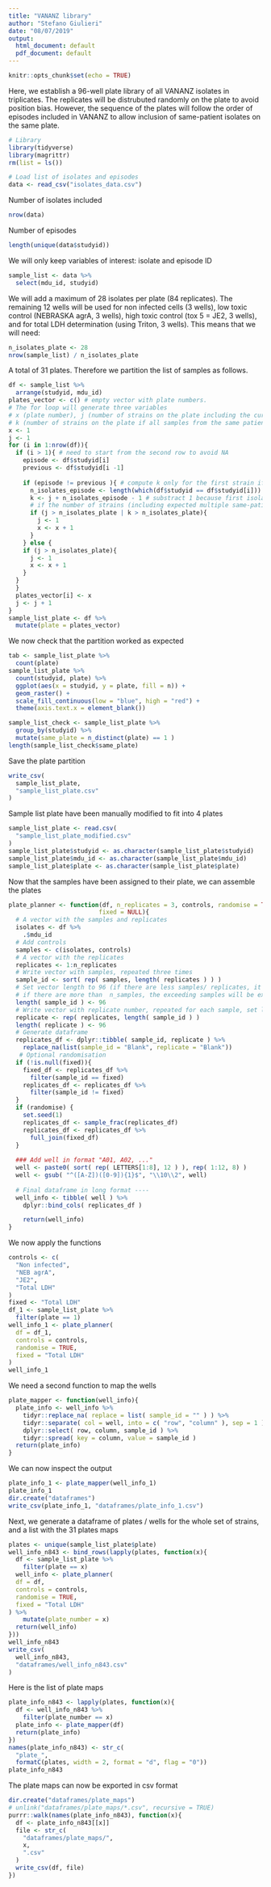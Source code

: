 ```yaml
---
title: "VANANZ library"
author: "Stefano Giulieri"
date: "08/07/2019"
output:
  html_document: default
  pdf_document: default
---
```


```r
knitr::opts_chunk$set(echo = TRUE)
```

Here, we establish a 96-well plate library of all VANANZ isolates in triplicates. The replicates will be distrubuted randomly on the plate to avoid position bias. However, the sequence of the plates will follow the order of episodes included in VANANZ to allow inclusion of same-patient isolates on the same plate.

```r
# Library
library(tidyverse)
library(magrittr)
rm(list = ls())

# Load list of isolates and episodes
data <- read_csv("isolates_data.csv")
```

Number of isolates included

```r
nrow(data)
```

Number of episodes

```r
length(unique(data$studyid))
```

We will only keep variables of interest: isolate and episode ID

```r
sample_list <- data %>%
  select(mdu_id, studyid)
```

We will add a maximum of 28 isolates per plate (84 replicates). The remaining 12 wells will be used for non infected cells (3 wells), low toxic control (NEBRASKA agrA, 3 wells), high toxic control (tox 5 = JE2, 3 wells), and for total LDH determination (using Triton, 3 wells).
This means that we will need:

```r
n_isolates_plate <- 28
nrow(sample_list) / n_isolates_plate
```

A total of 31 plates. Therefore we partition the list of samples as follows. 

```r
df <- sample_list %>%
  arrange(studyid, mdu_id)
plates_vector <- c() # empty vector with plate numbers. 
# The for loop will generate three variables
# x (plate number), j (number of strains on the plate including the current one), 
# k (number of strains on the plate if all samples from the same patient are added)
x <- 1
j <- 1
for (i in 1:nrow(df)){
  if (i > 1){ # need to start from the second row to avoid NA
    episode <- df$studyid[i]
    previous <- df$studyid[i -1]
   
    if (episode != previous ){ # compute k only for the first strain if multiple strains per episode
      n_isolates_episode <- length(which(df$studyid == df$studyid[i]))
      k <- j + n_isolates_episode - 1 # substract 1 because first isolates already included in j
      # if the number of strains (including expected multiple same-patient isolates) exceeds the maximum number, start a new plate
      if (j > n_isolates_plate | k > n_isolates_plate){
        j <- 1
        x <- x + 1
      }
    } else {
    if (j > n_isolates_plate){
      j <- 1
      x <- x + 1
    }
  }
  }
  plates_vector[i] <- x
  j <- j + 1
}
sample_list_plate <- df %>%
  mutate(plate = plates_vector) 
```

We now check that the partition worked as expected

```r
tab <- sample_list_plate %>%
  count(plate)
sample_list_plate %>%
  count(studyid, plate) %>%
  ggplot(aes(x = studyid, y = plate, fill = n)) +
  geom_raster() +
  scale_fill_continuous(low = "blue", high = "red") +
  theme(axis.text.x = element_blank())

```

```r
sample_list_check <- sample_list_plate %>%
  group_by(studyid) %>%
  mutate(same_plate = n_distinct(plate) == 1 )
length(sample_list_check$same_plate)
```

Save the plate partition

```r
write_csv(
  sample_list_plate,
  "sample_list_plate.csv"
)
```


Sample list plate have been manually modified to fit into 4 plates

```r
sample_list_plate <- read.csv(
  "sample_list_plate_modified.csv"
)
sample_list_plate$studyid <- as.character(sample_list_plate$studyid)
sample_list_plate$mdu_id <- as.character(sample_list_plate$mdu_id)
sample_list_plate$plate <- as.character(sample_list_plate$plate)

```


Now that the samples have been assigned to their plate, we can assemble the plates

```r
plate_planner <- function(df, n_replicates = 3, controls, randomise = TRUE,
                         fixed = NULL){
  # A vector with the samples and replicates
  isolates <- df %>%
    .$mdu_id
  # Add controls
  samples <- c(isolates, controls)
  # A vector with the replicates
  replicates <- 1:n_replicates
  # Write vector with samples, repeated three times
  sample_id <- sort( rep( samples, length( replicates ) ) )
  # Set vector length to 96 (if there are less samples/ replicates, it will generate NA values,
  # if there are more than  n_samples, the exceeding samples will be excluded)
  length( sample_id ) <- 96
  # Write vector with replicate number, repeated for each sample, set length to 96
  replicate <- rep( replicates, length( sample_id ) )
  length( replicate ) <- 96
  # Generate dataframe 
  replicates_df <- dplyr::tibble( sample_id, replicate ) %>%
    replace_na(list(sample_id = "Blank", replicate = "Blank"))
   # Optional randomisation
  if (!is.null(fixed)){
    fixed_df <- replicates_df %>%
      filter(sample_id == fixed)
    replicates_df <- replicates_df %>%
      filter(sample_id != fixed)
  }
  if (randomise) {
    set.seed(1)
    replicates_df <- sample_frac(replicates_df)
    replicates_df <- replicates_df %>%
      full_join(fixed_df)
  }
  
  ### Add well in format "A01, A02, ..."
  well <- paste0( sort( rep( LETTERS[1:8], 12 ) ), rep( 1:12, 8) )
  well <- gsub( "^([A-Z])([0-9]){1}$", "\\10\\2", well)
  
  # Final dataframe in long format ----
  well_info <- tibble( well ) %>%
    dplyr::bind_cols( replicates_df )

    return(well_info)
}
```

We now apply the functions

```r
controls <- c(
  "Non infected",
  "NEB agrA",
  "JE2",
  "Total LDH"
)
fixed <- "Total LDH"
df_1 <- sample_list_plate %>%
  filter(plate == 1)
well_info_1 <- plate_planner(
  df = df_1,
  controls = controls,
  randomise = TRUE,
  fixed = "Total LDH"
)
well_info_1
```

We need a second function to map the wells

```r
plate_mapper <- function(well_info){
  plate_info <- well_info %>%
    tidyr::replace_na( replace = list( sample_id = "" ) ) %>%
    tidyr::separate( col = well, into = c( "row", "column" ), sep = 1 ) %>%
    dplyr::select( row, column, sample_id ) %>%
    tidyr::spread( key = column, value = sample_id )
  return(plate_info)
}
```

We can now inspect the output


```r
plate_info_1 <- plate_mapper(well_info_1)
plate_info_1
dir.create("dataframes")
write_csv(plate_info_1, "dataframes/plate_info_1.csv")
```

Next, we generate a dataframe of plates / wells for the whole set of strains, and a list with the 31 plates maps

```r
plates <- unique(sample_list_plate$plate)
well_info_n843 <- bind_rows(lapply(plates, function(x){
  df <- sample_list_plate %>%
    filter(plate == x)
  well_info <- plate_planner(
  df = df,
  controls = controls,
  randomise = TRUE,
  fixed = "Total LDH"
) %>%
    mutate(plate_number = x)
  return(well_info)
}))
well_info_n843
write_csv(
  well_info_n843,
  "dataframes/well_info_n843.csv"
)
```

Here is the list of plate maps

```r
plate_info_n843 <- lapply(plates, function(x){
  df <- well_info_n843 %>%
    filter(plate_number == x)
  plate_info <- plate_mapper(df)
  return(plate_info)
})
names(plate_info_n843) <- str_c(
  "plate_", 
  formatC(plates, width = 2, format = "d", flag = "0"))
plate_info_n843
```

The plate maps can now be exported in csv format

```r
dir.create("dataframes/plate_maps")
# unlink("dataframes/plate_maps/*.csv", recursive = TRUE)
purrr::walk(names(plate_info_n843), function(x){
  df <- plate_info_n843[[x]]
  file <- str_c(
    "dataframes/plate_maps/",
    x,
    ".csv"
  )
  write_csv(df, file)
})
```

